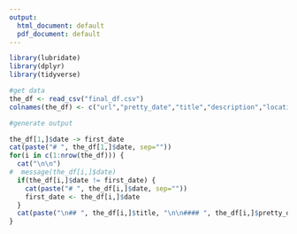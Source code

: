 ```yaml
---
output:
  html_document: default
  pdf_document: default
---
```


```r

library(lubridate)
library(dplyr)
library(tidyverse)

#get data
the_df <- read_csv("final_df.csv")
colnames(the_df) <- c("url","pretty_date","title","description","location","data_date","date")

#generate output

the_df[1,]$date -> first_date
cat(paste("# ", the_df[1,]$date, sep=""))
for(i in c(1:nrow(the_df))) {
  cat("\n\n")
#  message(the_df[i,]$date)
  if(the_df[i,]$date != first_date) {
    cat(paste("# ", the_df[i,]$date, sep=""))
    first_date <- the_df[i,]$date
  }
  cat(paste("\n## ", the_df[i,]$title, "\n\n#### ", the_df[i,]$pretty_date, " @ ", the_df[i,]$location, "\n\n", the_df[i,]$description, sep=""))
}
```
